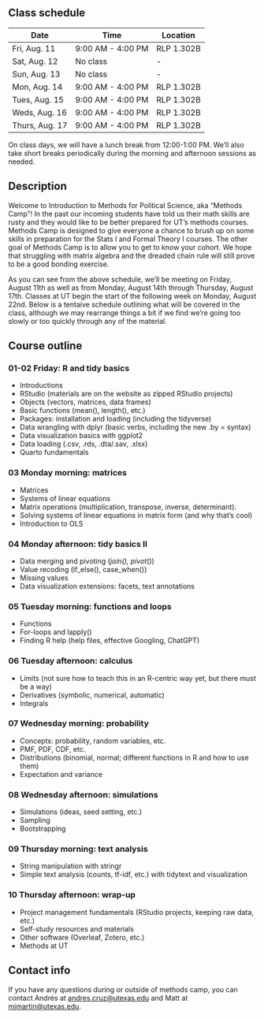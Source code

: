 ## Class schedule {.unnumbered}

| Date           | Time              | Location   |
|----------------|-------------------|------------|
| Fri, Aug. 11   | 9:00 AM - 4:00 PM | RLP 1.302B |
| Sat, Aug. 12   | No class          | -          |
| Sun, Aug. 13   | No class          | -          |
| Mon, Aug. 14   | 9:00 AM - 4:00 PM | RLP 1.302B |
| Tues, Aug. 15  | 9:00 AM - 4:00 PM | RLP 1.302B |
| Weds, Aug. 16  | 9:00 AM - 4:00 PM | RLP 1.302B |
| Thurs, Aug. 17 | 9:00 AM - 4:00 PM | RLP 1.302B |

On class days, we will have a lunch break from 12:00-1:00 PM. We'll also take short breaks periodically during the morning and afternoon sessions as needed. 

## Description {.unnumbered}

Welcome to Introduction to Methods for Political Science, aka “Methods Camp”! In the past our incoming students have told us their math skills are rusty and they would like to be better prepared for UT’s methods courses. Methods Camp is designed to give everyone a chance to brush up on some skills in preparation for the Stats I and Formal Theory I courses. The other goal of Methods Camp is to allow you to get to know your cohort. We hope that struggling with matrix algebra and the dreaded chain rule will still prove to be a good bonding exercise.

As you can see from the above schedule, we’ll be meeting on Friday, August 11th as well as from Monday, August 14th through Thursday, August 17th. Classes at UT begin the start of the following week on Monday, August 22nd. Below is a tentaive schedule outlining what will be covered in the class, although we may rearrange things a bit if we find we’re going too slowly or too quickly through any of the material.

## Course outline {.unnumbered}

### 01-02 Friday: R and tidy basics {.unnumbered}
- Introductions
- RStudio (materials are on the website as zipped RStudio projects)
- Objects (vectors, matrices, data frames)
- Basic functions (mean(), length(), etc.)
- Packages: installation and loading (including the tidyverse)
- Data wrangling with dplyr (basic verbs, including the new .by = syntax)
- Data visualization basics with ggplot2
- Data loading (.csv, .rds, .dta/.sav, .xlsx)
- Quarto fundamentals

### 03 Monday morning: matrices {.unnumbered}
- Matrices
- Systems of linear equations
- Matrix operations (multiplication, transpose, inverse, determinant).
- Solving systems of linear equations in matrix form (and why that’s cool)
- Introduction to OLS

### 04 Monday afternoon: tidy basics II {.unnumbered}
- Data merging and pivoting (*_join(), pivot_*())
- Value recoding (if_else(), case_when())
- Missing values
- Data visualization extensions: facets, text annotations

### 05 Tuesday morning: functions and loops {.unnumbered}
- Functions
- For-loops and lapply()
- Finding R help (help files, effective Googling, ChatGPT)

### 06 Tuesday afternoon: calculus {.unnumbered}
- Limits (not sure how to teach this in an R-centric way yet, but there must be a way)
- Derivatives (symbolic, numerical, automatic)
- Integrals

### 07 Wednesday morning: probability {.unnumbered}
- Concepts: probability, random variables, etc.
- PMF, PDF, CDF, etc.
- Distributions (binomial, normal; different functions in R and how to use them)
- Expectation and variance

### 08 Wednesday afternoon: simulations {.unnumbered}
- Simulations (ideas, seed setting, etc.)
- Sampling
- Bootstrapping

### 09 Thursday morning: text analysis {.unnumbered}
- String manipulation with stringr
- Simple text analysis (counts, tf-idf, etc.) with tidytext and visualization

### 10 Thursday afternoon: wrap-up {.unnumbered}
- Project management fundamentals (RStudio projects, keeping raw data, etc.)
- Self-study resources and materials
- Other software (Overleaf, Zotero, etc.)
- Methods at UT

## Contact info {.unnumbered}

If you have any questions during or outside of methods camp, you can contact Andrés at [andres.cruz@utexas.edu](andres.cruz@utexas.edu) and Matt at [mjmartin@utexas.edu](mjmartin@utexas.edu). 

